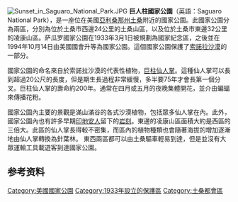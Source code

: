 {{noteTA
|1=zh-hans:萨瓜罗;zh-hant:巨人柱;
}}
{{Infobox protected area
| name = 萨瓜罗國家公園
| alt_name = {{lang|en|Saguaro National Park}}
| iucn_category = II
| photo = Saguaro cactus in Arizona.jpg
| photo_caption = 巨柱仙人掌 (''Carnegiea gigantea'')
| photo_width = 
| map = US_Locator_Blank.svg
| locator_x = 61
| locator_y = 122
| location = {{美國}}[[亞利桑那州|亞利桑那州]][[皮馬縣_(亞利桑那州)|皮馬縣]]
| nearest_city = [[土桑|土桑]]
| lat_d = 32 | lat_m = 15 | lat_s = 0 | lat_NS = N
| long_d = 110 | long_m = 30 | long_s = 0 | long_EW = W
| region = US-AZ
| coords_ref = 
| established = 1933年3月1日指定為[[國家紀念區|國家紀念區]]<br/>1994年10月14日指定為國家公園
| area = {{convert|91439.87|acre|km2|sigfig=3}}
| visitation_num = 610,045人次
| visitation_year = 2011年
| visitation_ref = <ref>{{Cite web |url=http://www.nature.nps.gov/stats/index.cfm |title=NPS 5 Year Annual Recreation Visits Report |accessdate=2012-09-16 |work= |publisher=National Park Service Public Use Statistics Office |date= |archive-date=2012-06-14 |archive-url=https://web.archive.org/web/20120614105013/http://www.nature.nps.gov/stats/index.cfm |dead-url=yes }}</ref>
| governing_body = [[美國國家公園管理局|美國國家公園管理局]]
| url = http://www.nps.gov/sagu/index.htm
}}

[[File:Sunset_in_Saguaro_National_Park.JPG|thumb]] 
'''巨人柱國家公園'''（英語：Saguaro National Park），是一座位在美國[[亞利桑那州|亞利桑那州]][[土桑|土桑]]附近的國家公園。此國家公園分為兩區，分別為位於土桑市西邊24公里的土桑山區，以及位於土桑市東邊32公里的凌康山區。萨瓜罗國家公園在1933年3月1日被規劃為國家紀念區，之後並在1994年10月14日由美國國會升等為國家公園。這個國家公園保護了[[索諾拉沙漠|索諾拉沙漠]]的一部分。

國家公園的命名來自於索諾拉沙漠的代表性植物，[[巨柱仙人掌|巨柱仙人掌]]。這種仙人掌可以長到超過20公尺的長度，但是期生長過程非常緩慢，多半要75年才會長第一個分叉。巨柱仙人掌的壽命約200年。通常在四月或五月的夜晚集體開花，並介由蝙蝠來傳播花粉。

國家公園內主要的景觀是滿山滿谷的各式沙漠植物，包括眾多仙人掌在內。此外，國家公園內也有許多早期[[印地安人|印地安人]]留下的[[岩刻|岩刻]]。東邊的凌康山區面積大約是西區的三倍大。此區的仙人掌長得較不密集，而區內的植物種類也會隨著海拔的增加逐漸地由仙人掌轉換為針葉林。
東西兩區都可以由土桑驅車輕易到達，但是並沒有大眾運輸工具載遊客到達國家公園。

{{wide image|Saguaro National Park Panorama.jpg|800px|萨瓜罗國家公園全景圖}}

==参考资料==
{{Commons Category|Saguaro National Park}}
{{Reflist}}
{{National parks of the United States}}

[[Category:美國國家公園|Category:美國國家公園]]
[[Category:1933年設立的保護區|Category:1933年設立的保護區]]
[[Category:土桑都會區|Category:土桑都會區]]